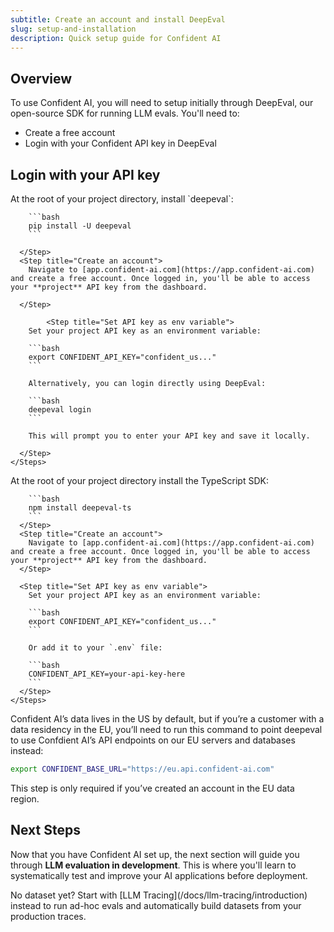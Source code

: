 ```yaml
---
subtitle: Create an account and install DeepEval
slug: setup-and-installation
description: Quick setup guide for Confident AI
---
```


## Overview

To use Confident AI, you will need to setup initially through DeepEval, our open-source SDK for running LLM evals. You'll need to:

- Create a free account
- Login with your Confident API key in DeepEval

## Login with your API key

<Tabs>
  <Tab title="Python">
    <Steps>
      <Step title="Install DeepEval">
        At the root of your project directory, install `deepeval`:
        
        ```bash
        pip install -U deepeval
        ```

      </Step>
      <Step title="Create an account">
        Navigate to [app.confident-ai.com](https://app.confident-ai.com) and create a free account. Once logged in, you'll be able to access your **project** API key from the dashboard.

      </Step>

            <Step title="Set API key as env variable">
        Set your project API key as an environment variable:

        ```bash
        export CONFIDENT_API_KEY="confident_us..."
        ```

        Alternatively, you can login directly using DeepEval:

        ```bash
        deepeval login
        ```

        This will prompt you to enter your API key and save it locally.

      </Step>
    </Steps>

  </Tab>
  <Tab title="Typescript">
    <Steps>
      <Step title="Install DeepEval">
        At the root of your project directory install the TypeScript SDK:
        
        ```bash
        npm install deepeval-ts
        ```
      </Step>
      <Step title="Create an account">
        Navigate to [app.confident-ai.com](https://app.confident-ai.com) and create a free account. Once logged in, you'll be able to access your **project** API key from the dashboard.
      </Step>

      <Step title="Set API key as env variable">
        Set your project API key as an environment variable:

        ```bash
        export CONFIDENT_API_KEY="confident_us..."
        ```

        Or add it to your `.env` file:

        ```bash
        CONFIDENT_API_KEY=your-api-key-here
        ```
      </Step>
    </Steps>

  </Tab>
</Tabs>

<Tip>

Confident AI’s data lives in the US by default, but if you’re a customer with a data residency in the EU, you’ll need to run this command to point deepeval to use Confdient AI’s API endpoints on our EU servers and databases instead:

```bash
export CONFIDENT_BASE_URL="https://eu.api.confident-ai.com"
```

This step is only required if you’ve created an account in the EU data region.

</Tip>

## Next Steps

Now that you have Confident AI set up, the next section will guide you through **LLM evaluation in development**. This is where you'll learn to systematically test and improve your AI applications before deployment.

<Warning>
  No dataset yet? Start with [LLM Tracing](/docs/llm-tracing/introduction)
  instead to run ad-hoc evals and automatically build datasets from your
  production traces.
</Warning>
